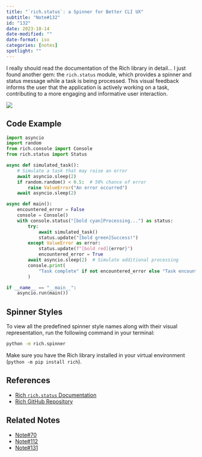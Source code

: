 ```yaml
---
title: "`rich.status`: a Spinner for Better CLI UX"
subtitle: "Note#132"
id: "132"
date: 2023-10-14
date-modified: ""
date-format: iso
categories: [notes]
spotlight: ""
---
```

I really should read the documentation of the Rich library in detail... I just found another gem: the `rich.status` module, which provides a spinner and status message while a task is being processed. This visual feedback informs the user that the application is actively working on a task, contributing to a more engaging and informative user interaction.

![](/notes/assets/images/animated_rich_status_spinner.gif)

## Code Example

```python
import asyncio
import random
from rich.console import Console
from rich.status import Status

async def simulated_task():
    # Simulate a task that may raise an error
    await asyncio.sleep(2)
    if random.random() < 0.5:  # 50% chance of error
        raise ValueError("An error occurred")
    await asyncio.sleep(2)

async def main():
    encountered_error = False
    console = Console()
    with console.status("[bold cyan]Processing...") as status:
        try:
            await simulated_task()
            status.update("[bold green]Success!")
        except ValueError as error:
            status.update(f"[bold red]{error}")
            encountered_error = True
        await asyncio.sleep(2)  # Simulate additional processing
        console.print(
            "Task complete" if not encountered_error else "Task encountered an error"
        )

if __name__ == "__main__":
    asyncio.run(main())
```

## Spinner Styles

To view all the predefined spinner style names along with their visual representation, run the following command in your terminal:

```bash
python -m rich.spinner
```

Make sure you have the Rich library installed in your virtual environment (`python -m pip install rich`).

## References

* [Rich `rich.status` Documentation](https://rich.readthedocs.io/en/stable/reference/status.html)
* [Rich GitHub Repository](https://github.com/willmcgugan/rich)

## Related Notes

* [Note#70](/notes/70/)
* [Note#112](/notes/112/)
* [Note#131](/notes/131/)
